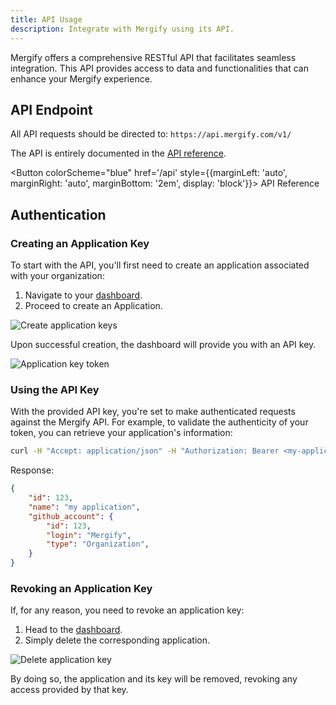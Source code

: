 ```yaml
---
title: API Usage
description: Integrate with Mergify using its API.
---
```



Mergify offers a comprehensive RESTful API that facilitates seamless
integration. This API provides access to data and functionalities that can
enhance your Mergify experience.

## API Endpoint

All API requests should be directed to: `https://api.mergify.com/v1/`

The API is entirely documented in the [API reference](/api).

<Button colorScheme="blue" href='/api' style={{marginLeft: 'auto', marginRight: 'auto', marginBottom: '2em', display: 'block'}}>
  API Reference
</Button>

## Authentication

### Creating an Application Key

To start with the API, you'll first need to create an application associated
with your organization:

1. Navigate to your [dashboard](https://dashboard.mergify.com).
2. Proceed to create an Application.

<Image src={applicationKeysCreate} alt="Create application keys"/>

Upon successful creation, the dashboard will provide you with an API key.

<Image src={applicationKeysToken} alt="Application key token"/>

### Using the API Key

With the provided API key, you're set to make authenticated requests against
the Mergify API. For example, to validate the authenticity of your token, you
can retrieve your application's information:

```bash
curl -H "Accept: application/json" -H "Authorization: Bearer <my-application-api-key>" https://api.mergify.com/v1/application
```

Response:
```json
{
    "id": 123,
    "name": "my application",
    "github_account": {
        "id": 123,
        "login": "Mergify",
        "type": "Organization",
    }
}
```

### Revoking an Application Key

If, for any reason, you need to revoke an application key:

1. Head to the [dashboard](https://dashboard.mergify.com).
2. Simply delete the corresponding application.

<Image src={applicationKeysDelete} alt="Delete application key"/>

By doing so, the application and its key will be removed, revoking any access
provided by that key.
